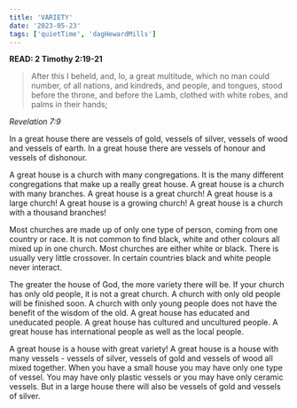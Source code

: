 ```yaml
---
title: 'VARIETY'
date: '2023-05-23'
tags: ['quietTime', 'dagHewardMills']
---
```


**READ: 2 Timothy 2:19-21**

>After this I beheld, and, lo, a great multitude, which no man could number, of all nations, and kindreds, and people, and tongues, stood before the throne, and before the Lamb, clothed with white robes, and palms in their hands; 

*Revelation 7:9*

In a great house there are vessels of gold, vessels of silver, vessels of wood and vessels of earth. In a great house there are vessels of honour and vessels of dishonour. 

A great house is a church with many congregations. It is the many different congregations that make up a really great house. A great house is a church with many branches. A great house is a great church! A great house is a large church! A great house is a growing church! A great house is a church with a thousand branches! 

Most churches are made up of only one type of person, coming from one country or race. It is not common to find black, white and other colours all mixed up in one church. Most churches are either white or black. There is usually very little crossover. In certain countries black and white people never interact.

The greater the house of God, the more variety there will be. If your church has only old people, it is not a great church. A church with only old people will be finished soon. A church with only young people does not have the benefit of the wisdom of the old. A great house has educated and uneducated people. A great house has cultured and uncultured people. A great house has international people as well as the local people. 

A great house is a house with great variety! A great house is a house with many vessels - vessels of silver, vessels of gold and vessels of wood all mixed together. When you have a small house you may have only one type of vessel. You may have only plastic vessels or you may have only ceramic vessels. But in a large house there will also be vessels of gold and vessels of silver. 

